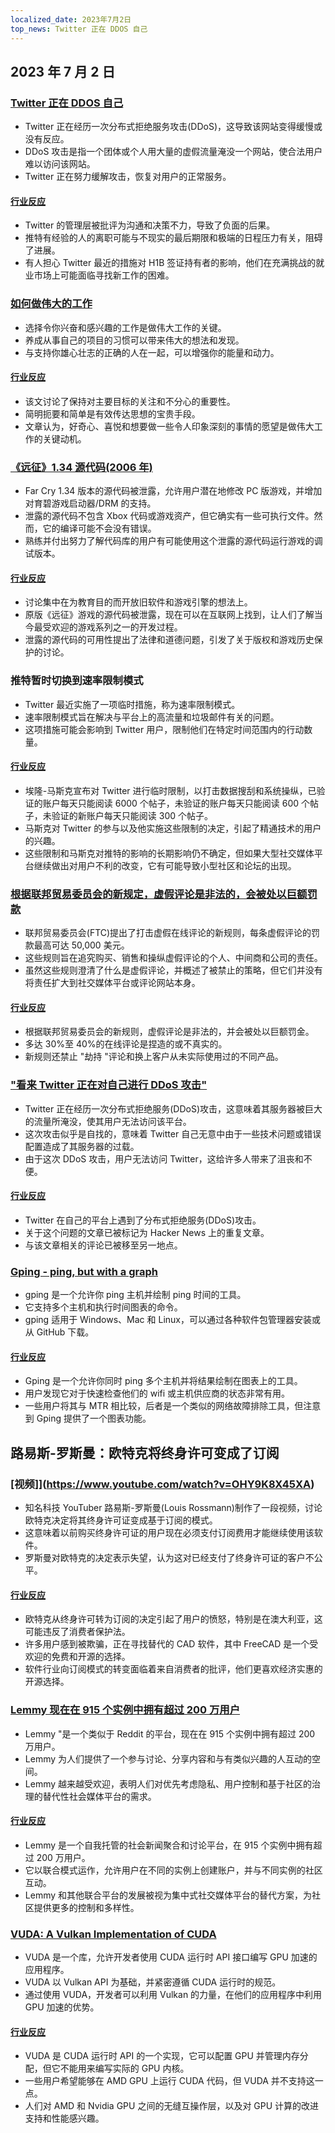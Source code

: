 ```yaml
---
localized_date: 2023年7月2日
top_news: Twitter 正在 DDOS 自己
---
```




## 2023 年 7 月 2 日

### [Twitter 正在 DDOS 自己](https://sfba.social/@sysop408/110639435788921057)

- Twitter 正在经历一次分布式拒绝服务攻击(DDoS)，这导致该网站变得缓慢或没有反应。
- DDoS 攻击是指一个团体或个人用大量的虚假流量淹没一个网站，使合法用户难以访问该网站。
- Twitter 正在努力缓解攻击，恢复对用户的正常服务。

#### [行业反应](http://news.ycombinator.com/item?id=36553236)

- Twitter 的管理层被批评为沟通和决策不力，导致了负面的后果。
- 推特有经验的人的离职可能与不现实的最后期限和极端的日程压力有关，阻碍了进展。
- 有人担心 Twitter 最近的措施对 H1B 签证持有者的影响，他们在充满挑战的就业市场上可能面临寻找新工作的困难。

### [如何做伟大的工作](http://paulgraham.com/greatwork.html)

- 选择令你兴奋和感兴趣的工作是做伟大工作的关键。
- 养成从事自己的项目的习惯可以带来伟大的想法和发现。
- 与支持你雄心壮志的正确的人在一起，可以增强你的能量和动力。

#### [行业反应](http://news.ycombinator.com/item?id=36550615)

- 该文讨论了保持对主要目标的关注和不分心的重要性。
- 简明扼要和简单是有效传达思想的宝贵手段。
- 文章认为，好奇心、喜悦和想要做一些令人印象深刻的事情的愿望是做伟大工作的关键动机。

### [《远征》1.34 源代码(2006 年)](https://archive.org/details/far-cry-1.34-complete)

- Far Cry 1.34 版本的源代码被泄露，允许用户潜在地修改 PC 版游戏，并增加对育碧游戏启动器/DRM 的支持。
- 泄露的源代码不包含 Xbox 代码或游戏资产，但它确实有一些可执行文件。然而，它的编译可能不会没有错误。
- 熟练并付出努力了解代码库的用户有可能使用这个泄露的源代码运行游戏的调试版本。

#### [行业反应](http://news.ycombinator.com/item?id=36547801)

- 讨论集中在为教育目的而开放旧软件和游戏引擎的想法上。
- 原版《远征》游戏的源代码被泄露，现在可以在互联网上找到，让人们了解当今最受欢迎的游戏系列之一的开发过程。
- 泄露的源代码的可用性提出了法律和道德问题，引发了关于版权和游戏历史保护的讨论。

### 推特暂时切换到速率限制模式

- Twitter 最近实施了一项临时措施，称为速率限制模式。
- 速率限制模式旨在解决与平台上的高流量和垃圾邮件有关的问题。
- 这项措施可能会影响到 Twitter 用户，限制他们在特定时间范围内的行动数量。

#### [行业反应](http://news.ycombinator.com/item?id=36552324)

- 埃隆-马斯克宣布对 Twitter 进行临时限制，以打击数据搜刮和系统操纵，已验证的账户每天只能阅读 6000 个帖子，未验证的账户每天只能阅读 600 个帖子，未验证的新账户每天只能阅读 300 个帖子。
- 马斯克对 Twitter 的参与以及他实施这些限制的决定，引起了精通技术的用户的兴趣。
- 这些限制和马斯克对推特的影响的长期影响仍不确定，但如果大型社交媒体平台继续做出对用户不利的改变，它有可能导致小型社区和论坛的出现。

### [根据联邦贸易委员会的新规定，虚假评论是非法的，会被处以巨额罚款](https://www.washingtonpost.com/technology/2023/06/30/fake-reviews-online-ftc/)

- 联邦贸易委员会(FTC)提出了打击虚假在线评论的新规则，每条虚假评论的罚款最高可达 50,000 美元。
- 这些规则旨在追究购买、销售和操纵虚假评论的个人、中间商和公司的责任。
- 虽然这些规则澄清了什么是虚假评论，并概述了被禁止的策略，但它们并没有将责任扩大到社交媒体平台或评论网站本身。

#### [行业反应](http://news.ycombinator.com/item?id=36556228)

- 根据联邦贸易委员会的新规则，虚假评论是非法的，并会被处以巨额罚金。
- 多达 30%至 40%的在线评论是捏造的或不真实的。
- 新规则还禁止 "劫持 "评论和换上客户从未实际使用过的不同产品。

### ["看来 Twitter 正在对自己进行 DDoS 攻击"](https://sfba.social/@sysop408/110639474671754723)

- Twitter 正在经历一次分布式拒绝服务(DDoS)攻击，这意味着其服务器被巨大的流量所淹没，使其用户无法访问该平台。
- 这次攻击似乎是自找的，意味着 Twitter 自己无意中由于一些技术问题或错误配置造成了其服务器的过载。
- 由于这次 DDoS 攻击，用户无法访问 Twitter，这给许多人带来了沮丧和不便。

#### [行业反应](http://news.ycombinator.com/item?id=36553762)

- Twitter 在自己的平台上遇到了分布式拒绝服务(DDoS)攻击。
- 关于这个问题的文章已被标记为 Hacker News 上的重复文章。
- 与该文章相关的评论已被移至另一地点。

### [Gping - ping, but with a graph](https://github.com/orf/gping)

- gping 是一个允许你 ping 主机并绘制 ping 时间的工具。
- 它支持多个主机和执行时间图表的命令。
- gping 适用于 Windows、Mac 和 Linux，可以通过各种软件包管理器安装或从 GitHub 下载。

#### [行业反应](http://news.ycombinator.com/item?id=36548676)

- Gping 是一个允许你同时 ping 多个主机并将结果绘制在图表上的工具。
- 用户发现它对于快速检查他们的 wifi 或主机供应商的状态非常有用。
- 一些用户将其与 MTR 相比较，后者是一个类似的网络故障排除工具，但注意到 Gping 提供了一个图表功能。

## 路易斯-罗斯曼：欧特克将终身许可变成了订阅

### [视频]](https://www.youtube.com/watch?v=OHY9K8X45XA)

- 知名科技 YouTuber 路易斯-罗斯曼(Louis Rossmann)制作了一段视频，讨论欧特克决定将其终身许可证变成基于订阅的模式。
- 这意味着以前购买终身许可证的用户现在必须支付订阅费用才能继续使用该软件。
- 罗斯曼对欧特克的决定表示失望，认为这对已经支付了终身许可证的客户不公平。

#### [行业反应](http://news.ycombinator.com/item?id=36547864)

- 欧特克从终身许可转为订阅的决定引起了用户的愤怒，特别是在澳大利亚，这可能违反了消费者保护法。
- 许多用户感到被欺骗，正在寻找替代的 CAD 软件，其中 FreeCAD 是一个受欢迎的免费和开源的选择。
- 软件行业向订阅模式的转变面临着来自消费者的批评，他们更喜欢经济实惠的开源选择。

### [Lemmy 现在在 915 个实例中拥有超过 200 万用户](https://lemmymap.feddit.de)

- Lemmy "是一个类似于 Reddit 的平台，现在在 915 个实例中拥有超过 200 万用户。
- Lemmy 为人们提供了一个参与讨论、分享内容和与有类似兴趣的人互动的空间。
- Lemmy 越来越受欢迎，表明人们对优先考虑隐私、用户控制和基于社区的治理的替代性社会媒体平台的需求。

#### [行业反应](http://news.ycombinator.com/item?id=36546425)

- Lemmy 是一个自我托管的社会新闻聚合和讨论平台，在 915 个实例中拥有超过 200 万用户。
- 它以联合模式运作，允许用户在不同的实例上创建账户，并与不同实例的社区互动。
- Lemmy 和其他联合平台的发展被视为集中式社交媒体平台的替代方案，为社区提供更多的控制和多样性。

### [VUDA: A Vulkan Implementation of CUDA](https://github.com/jgbit/vuda)

- VUDA 是一个库，允许开发者使用 CUDA 运行时 API 接口编写 GPU 加速的应用程序。
- VUDA 以 Vulkan API 为基础，并紧密遵循 CUDA 运行时的规范。
- 通过使用 VUDA，开发者可以利用 Vulkan 的力量，在他们的应用程序中利用 GPU 加速的优势。

#### [行业反应](http://news.ycombinator.com/item?id=36549637)

- VUDA 是 CUDA 运行时 API 的一个实现，它可以配置 GPU 并管理内存分配，但它不能用来编写实际的 GPU 内核。
- 一些用户希望能够在 AMD GPU 上运行 CUDA 代码，但 VUDA 并不支持这一点。
- 人们对 AMD 和 Nvidia GPU 之间的无缝互操作层，以及对 GPU 计算的改进支持和性能感兴趣。


